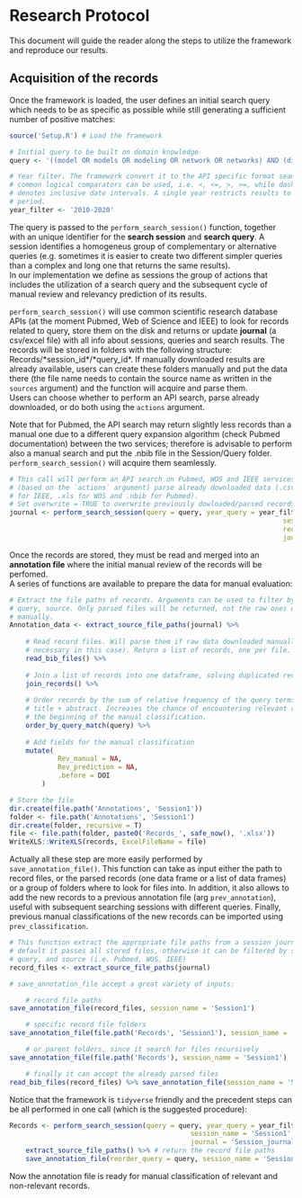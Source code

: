 
# Research Protocol


This document will guide the reader along the steps to utilize the framework and reproduce our results.

## Acquisition of the records

Once the framework is loaded, the user defines an initial search query which needs to be as specific as possible while still generating a sufficient number of positive matches:

```r
source('Setup.R') # Load the framework

# Initial query to be built on domain knowledge
query <- '((model OR models OR modeling OR network OR networks) AND (dissemination OR transmission OR spread OR diffusion) AND (nosocomial OR hospital OR "long-term-care" OR "long term care" OR "longterm care" OR "long-term care" OR "healthcare associated") AND (infection OR resistance OR resistant))'

# Year filter. The framework convert it to the API specific format seamlessly.
# common logical comparators can be used, i.e. <, <=, >, >=, while dashes
# denotes inclusive date intervals. A single year restricts results to one year
# period.
year_filter <- '2010-2020'

```

The query is passed to the `perform_search_session()` function, together with an unique identifier for the **search session** and **search query**. A session identifies a homogeneus group of complementary or alternative queries (e.g. sometimes it is easier to create two different simpler queries than a complex and long one that returns the same results).\
In our implementation we define as sessions the group of actions that includes the utilization of a search query and the subsequent cycle of manual review and relevancy prediction of its results.\

`perform_search_session()` will use common scientific research database APIs (at the moment Pubmed, Web of Science and IEEE) to look for records related to query, store them on the disk and returns or update **journal** (a csv/excel file) with all info about sessions, queries and search results. The records will be stored in folders with the following structure: Records/\*session_id\*/\*query_id\*.
If manually downloaded results are already available, users can create these folders manually and put the data there (the file name needs to contain the source name as written in the `sources` argument) and the function will acquire and parse them.\
Users can choose whether to perform an API search, parse already downloaded, or do both using the `actions` argument.

Note that for Pubmed, the API search may return slightly less records than a manual one due to a different query expansion algorithm (check Pubmed documentation) between the two services; therefore is advisable to perform also a manual search and put the .nbib file in the Session/Query folder. `perform_search_session()` will acquire them seamlessly.

```r
# This call will perform an API search on Pubmed, WOS and IEEE services and/or
# (based on the `actions` argument) parse already downloaded data (.csv format
# for IEEE, .xls for WOS and .nbib for Pubmed).
# Set overwrite = TRUE to overwrite previously dowloaded/parsed records
journal <- perform_search_session(query = query, year_query = year_filter,
																	session_name = 'Session1', query_name = 'Query1',
																	records_folder = 'Records',
																	journal = 'Session_journal.csv')

```

Once the records are stored, they must be read and merged into an **annotation file** where the initial manual review of the records will be perfomed.\
A series of functions are available to prepare the data for manual evaluation:

```r
# Extract the file paths of records. Arguments can be used to filter by session
# query, source. Only parsed files will be returned, not the raw ones downloaded
# manually.
Annotation_data <- extract_source_file_paths(journal) %>% 
	
	# Read record files. Will parse them if raw data downloaded manually (not
	# necessary in this case). Return a list of records, one per file.
	read_bib_files() %>% 
	
	# Join a list of records into one dataframe, solving duplicated records
	join_records() %>% 
	
	# Order records by the sum of relative frequency of the query terms in the
	# title + abstract. Increases the chance of encountering relevant records at
	# the beginning of the manual classification.
	order_by_query_match(query) %>% 
	
	# Add fields for the manual classification
	mutate(
			Rev_manual = NA,
			Rev_prediction = NA,
			.before = DOI
		)

# Store the file
dir.create(file.path('Annotations', 'Session1'))
folder <- file.path('Annotations', 'Session1')
dir.create(folder, recursive = T)
file <- file.path(folder, paste0('Records_', safe_now(), '.xlsx'))
WriteXLS::WriteXLS(records, ExcelFileName = file)
```

Actually all these step are more easily performed by `save_annotation_file()`. This function can take as input either the path to record files, or the parsed records (one data frame or a list of data frames) or a group of folders where to look for files into. In addition, it also allows to add the new records to a previous annotation file (arg `prev_annotation`), useful with subsequent searching sessions with different queries. Finally, previous manual classifications of the new records can be imported using `prev_classification`.

```r
# This function extract the appropriate file paths from a session journal. By
# default it passes all stored files, otherwise it can be filtered by session,
# query, and source (i.e. Pubmed, WOS, IEEE)
record_files <- extract_source_file_paths(journal)

# save_annotation_file accept a great variety of inputs:

	# record file paths
save_annotation_file(record_files, session_name = 'Session1')

	# specific record file folders
save_annotation_file(file.path('Records', 'Session1'), session_name = 'Session1')

	# or parent folders, since it search for files recursively
save_annotation_file(file.path('Records'), session_name = 'Session1')

	# finally it can accept the already parsed files
read_bib_files(record_files) %>% save_annotation_file(session_name = 'Session1')

```

Notice that the framework is `tidyverse` friendly and the precedent steps can be all performed in one call (which is the suggested procedure):

```r
Records <- perform_search_session(query = query, year_query = year_filter,
											 session_name = 'Session1', query_name = 'Query1',
											 journal = 'Session_journal.csv') %>% # perform searches and parse files; save and return the journal
	extract_source_file_paths() %>% # return the record file paths
	save_annotation_file(reorder_query = query, session_name = 'Session1') # save and return the joined data
```


Now the annotation file is ready for manual classification of relevant and non-relevant records.


